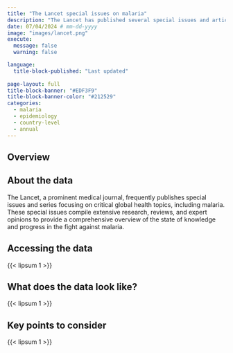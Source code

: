 ```yaml
---
title: "The Lancet special issues on malaria"
description: "The Lancet has published several special issues and articles focused on malaria."
date: 07/04/2024 # mm-dd-yyyy
image: "images/lancet.png"
execute:
  message: false
  warning: false

language: 
  title-block-published: "Last updated"
  
page-layout: full
title-block-banner: "#EDF3F9"
title-block-banner-color: "#212529"
categories:
  - malaria
  - epidemiology
  - country-level
  - annual
---
```


::: {.page-tabs .panel-tabset}

## Overview

<h2>About the data</h2>

The Lancet, a prominent medical journal, frequently publishes special issues and series focusing on critical global health topics, including malaria. These special issues compile extensive research, reviews, and expert opinions to provide a comprehensive overview of the state of knowledge and progress in the fight against malaria. 

<h2>Accessing the data</h2>

{{< lipsum 1 >}}

<h2>What does the data look like?</h2>

{{< lipsum 1 >}}

<h2>Key points to consider</h2>

{{< lipsum 1 >}}

:::